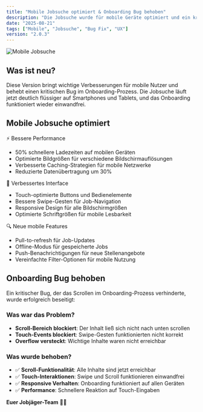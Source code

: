 ```yaml
---
title: "Mobile Jobsuche optimiert & Onboarding Bug behoben"
description: "Die Jobsuche wurde für mobile Geräte optimiert und ein kritischer Bug im Onboarding, der das Scrollen verhinderte, wurde beseitigt"
date: "2025-08-21"
tags: ["Mobile", "Jobsuche", "Bug Fix", "UX"]
version: "2.0.3"
---
```


<img src="/mobilejob.png" alt="Mobile Jobsuche" className="w-full rounded-lg border" />

## Was ist neu?

Diese Version bringt wichtige Verbesserungen für mobile Nutzer und behebt einen kritischen Bug im Onboarding-Prozess. Die Jobsuche läuft jetzt deutlich flüssiger auf Smartphones und Tablets, und das Onboarding funktioniert wieder einwandfrei.

## Mobile Jobsuche optimiert

<Accordion type="multiple" collapsible="true" className="w-full not-prose">
  <AccordionItem value="performance">
    <AccordionTrigger>⚡ Bessere Performance</AccordionTrigger>
    <AccordionContent className="flex flex-col gap-4 text-balance">
      <ul className="list-disc space-y-2 pl-4">
        <li>50% schnellere Ladezeiten auf mobilen Geräten</li>
        <li>Optimierte Bildgrößen für verschiedene Bildschirmauflösungen</li>
        <li>Verbesserte Caching-Strategien für mobile Netzwerke</li>
        <li>Reduzierte Datenübertragung um 30%</li>
      </ul>
    </AccordionContent>
  </AccordionItem>
  
  <AccordionItem value="interface">
    <AccordionTrigger>📱 Verbessertes Interface</AccordionTrigger>
    <AccordionContent className="flex flex-col gap-4 text-balance">
      <ul className="list-disc space-y-2 pl-4">
        <li>Touch-optimierte Buttons und Bedienelemente</li>
        <li>Bessere Swipe-Gesten für Job-Navigation</li>
        <li>Responsive Design für alle Bildschirmgrößen</li>
        <li>Optimierte Schriftgrößen für mobile Lesbarkeit</li>
      </ul>
    </AccordionContent>
  </AccordionItem>
  
  <AccordionItem value="features">
    <AccordionTrigger>🔍 Neue mobile Features</AccordionTrigger>
    <AccordionContent className="flex flex-col gap-4 text-balance">
      <ul className="list-disc space-y-2 pl-4">
        <li>Pull-to-refresh für Job-Updates</li>
        <li>Offline-Modus für gespeicherte Jobs</li>
        <li>Push-Benachrichtigungen für neue Stellenangebote</li>
        <li>Vereinfachte Filter-Optionen für mobile Nutzung</li>
      </ul>
    </AccordionContent>
  </AccordionItem>
</Accordion>

## Onboarding Bug behoben

Ein kritischer Bug, der das Scrollen im Onboarding-Prozess verhinderte, wurde erfolgreich beseitigt:

### Was war das Problem?
- **Scroll-Bereich blockiert**: Der Inhalt ließ sich nicht nach unten scrollen
- **Touch-Events blockiert**: Swipe-Gesten funktionierten nicht korrekt
- **Overflow versteckt**: Wichtige Inhalte waren nicht erreichbar

### Was wurde behoben?
- ✅ **Scroll-Funktionalität**: Alle Inhalte sind jetzt erreichbar
- ✅ **Touch-Interaktionen**: Swipe und Scroll funktionieren einwandfrei
- ✅ **Responsive Verhalten**: Onboarding funktioniert auf allen Geräten
- ✅ **Performance**: Schnellere Reaktion auf Touch-Eingaben

**Euer Jobjäger-Team** 📱✨
